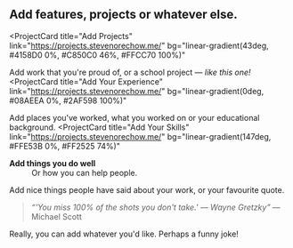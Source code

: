 ## Add features, projects or **whatever else**.

<ProjectCard
  title="Add Projects"
  link="https://projects.stevenorechow.me/"
  bg="linear-gradient(43deg, #4158D0 0%, #C850C0 46%, #FFCC70 100%)"
>
 Add work that you're proud of, or a school project — <i>like this one!</i>
</ProjectCard>
<ProjectCard
  title="Add Your Experience"
  link="https://projects.stevenorechow.me/"
  bg="linear-gradient(0deg, #08AEEA 0%, #2AF598 100%)"
>
  Add places you've worked, what you worked on or your educational background.
</ProjectCard>
<ProjectCard
  title="Add Your Skills"
  link="https://projects.stevenorechow.me/"
  bg="linear-gradient(147deg, #FFE53B 0%, #FF2525 74%)"
>
 <dl>
  <dt><b>Add things you do well</b></dt> 
  <dd>Or how you can help people.</dd>
  </dl>
</ProjectCard>
<ProjectCard
  title="Add Quotes or Testimonials"
  link="https://projects.stevenorechow.me/"
  bg="linear-gradient(19deg, #21D4FD 0%, #B721FF 100%)"
>
  Add nice things people have said about your work, or your favourite quote. 
 
 <blockquote>
  <i>“'You miss 100% of the shots you don't take.' — Wayne Gretzky”</i> —Michael Scott
 </blockquote>
</ProjectCard>
<ProjectCard
  title="Whatever Else"
  link="https://projects.stevenorechow.me/"
  bg="linear-gradient(to right, #662D8C 0%, #ED1E79 100%)"
>
  Really, you can add whatever you'd like. Perhaps a funny joke!
</ProjectCard>
